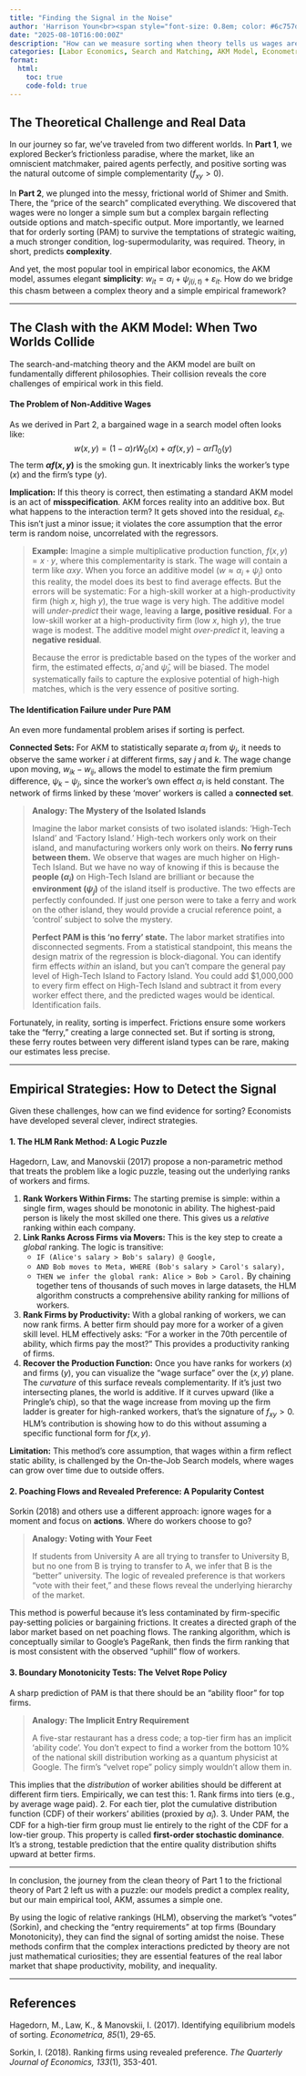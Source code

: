 ```yaml
---
title: "Finding the Signal in the Noise"
author: 'Harrison Youn<br><span style="font-size: 0.8em; color: #6c757d;">Search and Matching 3</span>'
date: "2025-08-10T16:00:00Z"
description: "How can we measure sorting when theory tells us wages are complex and data is messy?"
categories: [Labor Economics, Search and Matching, AKM Model, Econometrics]
format:
  html:
    toc: true
    code-fold: true
---
```


## The Theoretical Challenge and Real Data

In our journey so far, we've traveled from two different worlds. In **Part 1**, we explored Becker's frictionless paradise, where the market, like an omniscient matchmaker, paired agents perfectly, and positive sorting was the natural outcome of simple complementarity ($f_{xy}>0$).

In **Part 2**, we plunged into the messy, frictional world of Shimer and Smith. There, the "price of the search" complicated everything. We discovered that wages were no longer a simple sum but a complex bargain reflecting outside options and match-specific output. More importantly, we learned that for orderly sorting (PAM) to survive the temptations of strategic waiting, a much stronger condition, log-supermodularity, was required. Theory, in short, predicts **complexity**.

And yet, the most popular tool in empirical labor economics, the AKM model, assumes elegant **simplicity**: $w_{it} = \alpha_i + \psi_{j(i,t)} + \varepsilon_{it}$. How do we bridge this chasm between a complex theory and a simple empirical framework? 

***
## The Clash with the AKM Model: When Two Worlds Collide

The search-and-matching theory and the AKM model are built on fundamentally different philosophies. Their collision reveals the core challenges of empirical work in this field.

#### The Problem of Non-Additive Wages
As we derived in Part 2, a bargained wage in a search model often looks like:
$$
w(x,y) = (1-\alpha)rW_0(x) + \alpha f(x,y) - \alpha r\Pi_0(y)
$$
The term **$\alpha f(x,y)$** is the smoking gun. It inextricably links the worker's type ($x$) and the firm's type ($y$).

**Implication:** If this theory is correct, then estimating a standard AKM model is an act of **misspecification**. AKM forces reality into an additive box. But what happens to the interaction term? It gets shoved into the residual, $\varepsilon_{it}$. This isn't just a minor issue; it violates the core assumption that the error term is random noise, uncorrelated with the regressors.

> **Example:** Imagine a simple multiplicative production function, $f(x,y) = x \cdot y$, where this complementarity is stark. The wage will contain a term like $\alpha xy$. When you force an additive model ($w \approx \alpha_i + \psi_j$) onto this reality, the model does its best to find average effects. But the errors will be systematic:
> For a high-skill worker at a high-productivity firm (high $x$, high $y$), the true wage is very high. The additive model will *under-predict* their wage, leaving a **large, positive residual**.
> For a low-skill worker at a high-productivity firm (low $x$, high $y$), the true wage is modest. The additive model might *over-predict* it, leaving a **negative residual**.
>
> Because the error is predictable based on the types of the worker and firm, the estimated effects, $\hat{\alpha}_i$ and $\hat{\psi}_j$, will be biased. The model systematically fails to capture the explosive potential of high-high matches, which is the very essence of positive sorting.

#### The Identification Failure under Pure PAM
An even more fundamental problem arises if sorting is perfect.

**Connected Sets:** For AKM to statistically separate $\alpha_i$ from $\psi_j$, it needs to observe the same worker $i$ at different firms, say $j$ and $k$. The wage change upon moving, $w_{ik} - w_{ij}$, allows the model to estimate the firm premium difference, $\psi_k - \psi_j$, since the worker's own effect $\alpha_i$ is held constant. The network of firms linked by these 'mover' workers is called a **connected set**.

> **Analogy: The Mystery of the Isolated Islands** 
>
> Imagine the labor market consists of two isolated islands: 'High-Tech Island' and 'Factory Island.' High-tech workers only work on their island, and manufacturing workers only work on theirs. **No ferry runs between them.** We observe that wages are much higher on High-Tech Island. But we have no way of knowing if this is because the **people ($\alpha_i$)** on High-Tech Island are brilliant or because the **environment ($\psi_j$)** of the island itself is productive. The two effects are perfectly confounded. If just one person were to take a ferry and work on the other island, they would provide a crucial reference point, a 'control' subject to solve the mystery.
>
> **Perfect PAM is this 'no ferry' state.** The labor market stratifies into disconnected segments. From a statistical standpoint, this means the design matrix of the regression is block-diagonal. You can identify firm effects *within* an island, but you can't compare the general pay level of High-Tech Island to Factory Island. You could add $1,000,000 to every firm effect on High-Tech Island and subtract it from every worker effect there, and the predicted wages would be identical. Identification fails.

Fortunately, in reality, sorting is imperfect. Frictions ensure some workers take the "ferry," creating a large connected set. But if sorting is strong, these ferry routes between very different island types can be rare, making our estimates less precise.

***
## Empirical Strategies: How to Detect the Signal

Given these challenges, how can we find evidence for sorting? Economists have developed several clever, indirect strategies.

#### 1. The HLM Rank Method: A Logic Puzzle
Hagedorn, Law, and Manovskii (2017) propose a non-parametric method that treats the problem like a logic puzzle, teasing out the underlying ranks of workers and firms.

1.  **Rank Workers Within Firms:** The starting premise is simple: within a single firm, wages should be monotonic in ability. The highest-paid person is likely the most skilled one there. This gives us a *relative* ranking within each company.
2.  **Link Ranks Across Firms via Movers:** This is the key step to create a *global* ranking. The logic is transitive:
    * `IF (Alice's salary > Bob's salary) @ Google,`
    * `AND Bob moves to Meta, WHERE (Bob's salary > Carol's salary),`
    * `THEN we infer the global rank: Alice > Bob > Carol.`
    By chaining together tens of thousands of such moves in large datasets, the HLM algorithm constructs a comprehensive ability ranking for millions of workers.
3.  **Rank Firms by Productivity:** With a global ranking of workers, we can now rank firms. A better firm should pay more for a worker of a given skill level. HLM effectively asks: "For a worker in the 70th percentile of ability, which firms pay the most?" This provides a productivity ranking of firms.
4.  **Recover the Production Function:** Once you have ranks for workers ($x$) and firms ($y$), you can visualize the "wage surface" over the $(x,y)$ plane. The *curvature* of this surface reveals complementarity. If it's just two intersecting planes, the world is additive. If it curves upward (like a Pringle's chip), so that the wage increase from moving up the firm ladder is greater for high-ranked workers, that's the signature of $f_{xy}>0$. HLM's contribution is showing how to do this without assuming a specific functional form for $f(x,y)$.

**Limitation:** This method's core assumption, that wages within a firm reflect static ability, is challenged by the On-the-Job Search models, where wages can grow over time due to outside offers.

#### 2. Poaching Flows and Revealed Preference: A Popularity Contest
Sorkin (2018) and others use a different approach: ignore wages for a moment and focus on **actions**. Where do workers choose to go?

> **Analogy: Voting with Your Feet** 
>
> If students from University A are all trying to transfer to University B, but no one from B is trying to transfer to A, we infer that B is the "better" university. The logic of revealed preference is that workers "vote with their feet," and these flows reveal the underlying hierarchy of the market.

This method is powerful because it's less contaminated by firm-specific pay-setting policies or bargaining frictions. It creates a directed graph of the labor market based on net poaching flows. The ranking algorithm, which is conceptually similar to Google's PageRank, then finds the firm ranking that is most consistent with the observed "uphill" flow of workers.

#### 3. Boundary Monotonicity Tests: The Velvet Rope Policy
A sharp prediction of PAM is that there should be an "ability floor" for top firms.

> **Analogy: The Implicit Entry Requirement** 
>
> A five-star restaurant has a dress code; a top-tier firm has an implicit 'ability code'. You don't expect to find a worker from the bottom 10% of the national skill distribution working as a quantum physicist at Google. The firm's "velvet rope" policy simply wouldn't allow them in.

This implies that the *distribution* of worker abilities should be different at different firm tiers. Empirically, we can test this:
1.  Rank firms into tiers (e.g., by average wage paid).
2.  For each tier, plot the cumulative distribution function (CDF) of their workers' abilities (proxied by $\hat{\alpha}_i$).
3.  Under PAM, the CDF for a high-tier firm group must lie entirely to the right of the CDF for a low-tier group. This property is called **first-order stochastic dominance**. It's a strong, testable prediction that the entire quality distribution shifts upward at better firms. 

***

In conclusion, the journey from the clean theory of Part 1 to the frictional theory of Part 2 left us with a puzzle: our models predict a complex reality, but our main empirical tool, AKM, assumes a simple one. 

By using the logic of relative rankings (HLM), observing the market's "votes" (Sorkin), and checking the "entry requirements" at top firms (Boundary Monotonicity), they can find the signal of sorting amidst the noise. These methods confirm that the complex interactions predicted by theory are not just mathematical curiosities; they are essential features of the real labor market that shape productivity, mobility, and inequality.

***
## References
Hagedorn, M., Law, K., & Manovskii, I. (2017). Identifying equilibrium models of sorting. *Econometrica, 85*(1), 29-65.

Sorkin, I. (2018). Ranking firms using revealed preference. *The Quarterly Journal of Economics, 133*(1), 353-401.
